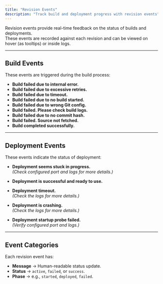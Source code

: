 ```yaml
---
title: "Revision Events"
description: "Track build and deployment progress with revision events"
---
```


Revision events provide real-time feedback on the status of builds and deployments.  
These events are recorded against each revision and can be viewed on hover (as tooltips) or inside logs.  

---

## Build Events
These events are triggered during the build process:

- **Build failed due to internal error.**  
- **Build failed due to excessive retries.**  
- **Build failed due to timeout.**  
- **Build failed due to no build started.**  
- **Build failed due to wrong Git config.**  
- **Build failed. Please check build logs.**  
- **Build failed due to no commit hash.**  
- **Build failed. Source not fetched.**  
- **Build completed successfully.**

---

## Deployment Events
These events indicate the status of deployment:

- **Deployment seems stuck in progress.**  
  _(Check configured port and logs for more details.)_  

- **Deployment is successful and ready to use.**  

- **Deployment timeout.**  
  _(Check the logs for more details.)_  

- **Deployment is crashing.**  
  _(Check the logs for more details.)_  

- **Deployment startup probe failed.**  
  _(Verify configured port and logs.)_

---

## Event Categories
Each revision event has:
- **Message** → Human-readable status update.  
- **Status** → `active`, `failed`, or `success`.  
- **Phase** → e.g., `started`, `deployed`, `failed`.  


